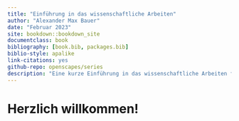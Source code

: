```yaml
---
title: "Einführung in das wissenschaftliche Arbeiten"
author: "Alexander Max Bauer"
date: "Februar 2023"
site: bookdown::bookdown_site
documentclass: book
bibliography: [book.bib, packages.bib]
biblio-style: apalike
link-citations: yes
github-repo: openscapes/series
description: "Eine kurze Einführung in das wissenschaftliche Arbeiten für das Fach Philosophie an der Universität Oldenburg."
---
```


# Herzlich willkommen! {#willkommen}
